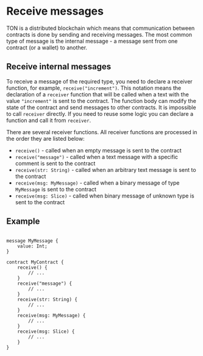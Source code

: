# Receive messages

TON is a distributed blockchain which means that communication between contracts is done by sending and receiving messages. The most common type of message is the internal message - a message sent from one contract (or a wallet) to another.

## Receive internal messages

To receive a message of the required type, you need to declare a receiver function, for example, `receive("increment")`. This notation means the declaration of a `receiver` function that will be called when a text with the value `"increment"` is sent to the contract. The function body can modify the state of the contract and send messages to other contracts. It is impossible to call `receiver` directly. If you need to reuse some logic you can declare a function and call it from `receiver`.

There are several receiver functions. All receiver functions are processed in the order they are listed below:
* `receive()` - called when an empty message is sent to the contract
* `receive("message")` - called when a text message with a specific comment is sent to the contract
* `receive(str: String)` - called when an arbitrary text message is sent to the contract
* `receive(msg: MyMessage)` - called when a binary message of type `MyMessage` is sent to the contract
* `receive(msg: Slice)` - called when binary message of unknown type is sent to the contract


## Example

```tact

message MyMessage {
    value: Int;
}

contract MyContract {
    receive() {
        // ...
    }
    receive("message") {
        // ...
    }
    receive(str: String) {
        // ...
    }
    receive(msg: MyMessage) {
        // ...
    }
    receive(msg: Slice) {
        // ...
    }
}
```
